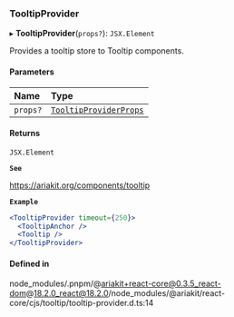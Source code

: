 ### TooltipProvider

▸ **TooltipProvider**(`props?`): `JSX.Element`

Provides a tooltip store to Tooltip components.

#### Parameters

| Name     | Type                                                         |
| :------- | :----------------------------------------------------------- |
| `props?` | [`TooltipProviderProps`](interfaces/TooltipProviderProps.md) |

#### Returns

`JSX.Element`

**`See`**

https://ariakit.org/components/tooltip

**`Example`**

```jsx
<TooltipProvider timeout={250}>
  <TooltipAnchor />
  <Tooltip />
</TooltipProvider>
```

#### Defined in

node_modules/.pnpm/@ariakit+react-core@0.3.5_react-dom@18.2.0_react@18.2.0/node_modules/@ariakit/react-core/cjs/tooltip/tooltip-provider.d.ts:14
